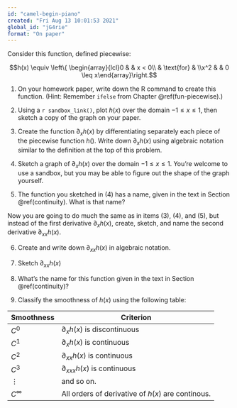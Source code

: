 ```yaml
---
id: "camel-begin-piano"
created: "Fri Aug 13 10:01:53 2021"
global_id: "jG4rie"
format: "On paper"
---
```


Consider this function, defined piecewise:

$$h(x) \equiv \left\{
\begin{array}{lcl}0 & & x < 0\\ & \text{for} & \\x^2 &  & 0 \leq x\end{array}\right.$$

1. On your homework paper, write down the R command to create this function. (Hint: Remember `ifelse` from Chapter \@ref(fun-piecewise).)

2. Using a `r sandbox_link()`, plot $h(x)$ over the domain $-1 \leq x \leq 1$, then sketch a copy of the graph on your paper.

3. Create the function $\partial_x h(x)$ by differentiating separately each piece of the piecewise function $h()$. Write down $\partial_x h(x)$ using algebraic notation similar to the definition at the top of this problem.

4. Sketch a graph of $\partial_x h(x)$ over the domain $-1 \leq x \leq 1$. You're welcome to use a sandbox, but you may be able to figure out the shape of the graph yourself.

5. The function you sketched in (4) has a name, given in the text in Section \@ref(continuity). What is that name?

Now you are going to do much the same as in items (3), (4), and (5), but instead of the first derivative $\partial_x h(x)$, create, sketch, and name the second derivative $\partial_{xx} h(x)$.

6. Create and write down $\partial_{xx} h(x)$ in algebraic notation.

7. Sketch $\partial_{xx} h(x)$

8. What's the name for this function given in the text in Section \@ref(continuity)?

9. Classify the smoothness of $h(x)$ using the following table:

Smoothness | Criterion
-----------|-----------
$C^0$      | $\partial_x h(x)$ is discontinuous
$C^1$      | $\partial_x h(x)$ is continuous
$C^2$      | $\partial_{xx} h(x)$ is continuous
$C^3$      | $\partial_{xxx} h(x)$ is continuous
$\vdots$   | and so on.
$C^\infty$ | All orders of derivative of $h(x)$ are continous.

